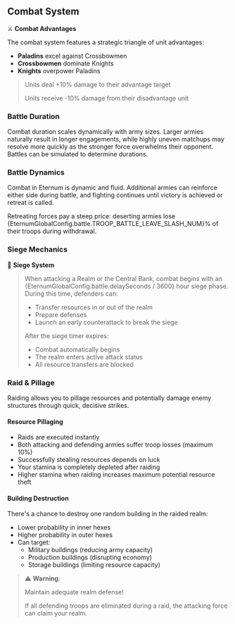 
## Combat System

⚔️ **Combat Advantages**

The combat system features a strategic triangle of unit advantages:

- **Paladins** excel against Crossbowmen
- **Crossbowmen** dominate Knights
- **Knights** overpower Paladins

> Units deal +10% damage to their advantage target
>
> Units receive -10% damage from their disadvantage unit

### Battle Duration

Combat duration scales dynamically with army sizes. Larger armies naturally result in longer engagements, while highly
uneven matchups may resolve more quickly as the stronger force overwhelms their opponent. Battles can be simulated to
determine durations.

### Battle Dynamics

Combat in Eternum is dynamic and fluid. Additional armies can reinforce either side during battle, and fighting
continues until victory is achieved or retreat is called.

Retreating forces pay a steep price: deserting armies lose {EternumGlobalConfig.battle.TROOP_BATTLE_LEAVE_SLASH_NUM}% of
their troops during withdrawal.

### Siege Mechanics

🏰 **Siege System**

> When attacking a Realm or the Central Bank, combat begins with an {EternumGlobalConfig.battle.delaySeconds / 3600}
> hour siege phase. During this time, defenders can:
>
> - Transfer resources in or out of the realm
> - Prepare defenses
> - Launch an early counterattack to break the siege
>
> After the siege timer expires:
>
> - Combat automatically begins
> - The realm enters active attack status
> - All resource transfers are blocked

### Raid & Pillage

Raiding allows you to pillage resources and potentially damage enemy structures through quick, decisive strikes.

#### Resource Pillaging

- Raids are executed instantly
- Both attacking and defending armies suffer troop losses (maximum 10%)
- Successfully stealing resources depends on luck
- Your stamina is completely depleted after raiding
- Higher stamina when raiding increases maximum potential resource theft

#### Building Destruction

There's a chance to destroy one random building in the raided realm:

- Lower probability in inner hexes
- Higher probability in outer hexes
- Can target:
  - Military buildings (reducing army capacity)
  - Production buildings (disrupting economy)
  - Storage buildings (limiting resource capacity)

> ⚠️ **Warning**:
>
> Maintain adequate realm defense!
>
> If all defending troops are eliminated during a raid, the attacking force can claim your realm.
